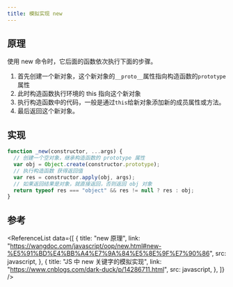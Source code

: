 ```yaml
---
title: 模拟实现 new
---
```



## 原理

使用 new 命令时，它后面的函数依次执行下面的步骤。

1. 首先创建一个新对象，这个新对象的`__proto__`属性指向构造函数的`prototype`属性
2. 此时构造函数执行环境的 this 指向这个新对象
3. 执行构造函数中的代码，一般是通过`this`给新对象添加新的成员属性或方法。
4. 最后返回这个新对象。

## 实现

```js
function _new(constructor, ...args) {
  // 创建一个空对象，继承构造函数的 prototype 属性
  var obj = Object.create(constructor.prototype);
  // 执行构造函数 获得返回值
  var res = constructor.apply(obj, args);
  // 如果返回结果是对象，就直接返回，否则返回 obj 对象
  return typeof res === "object" && res != null ? res : obj;
}
```

## 参考

<ReferenceList
  data={[
    {
      title: "new 原理",
      link: "https://wangdoc.com/javascript/oop/new.html#new-%E5%91%BD%E4%BB%A4%E7%9A%84%E5%8E%9F%E7%90%86",
      src: javascript,
    },
    {
      title: "JS 中 new 关键字的模拟实现",
      link: "https://www.cnblogs.com/dark-duck/p/14286711.html",
      src: javascript,
    },
  ]}
/>
